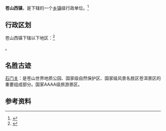 {{中国乡级行政区|53/29/22/101/000}}

'''苍山西镇'''，是{{PRC admin/fullname|53/29/22/101/000|3}}下辖的一个[[乡镇|乡镇]]级行政单位。<ref>{{PRC admin/ref sgc|{{PRC admin/parent|53/29/22/101/000}}}}</ref>

== 行政区划 ==

苍山西镇下辖以下地区：<ref>{{PRC admin/ref sgc|53/29/22/101/000}}</ref>

{{PRC admin/children|53/29/22/101/000}}。

==名胜古迹==
[[石门关|石门关]]：是苍山世界地质公园、国家级自然保护区、国家级风景名胜区苍洱景区的重要组成部分。国家AAAA级旅游景区。

== 参考资料 ==

{{reflist}}

{{行政区划小作品}}
{{PRC admin/navcat|53/29/22/101/000}}